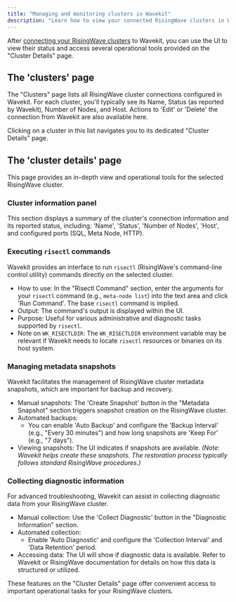 ```yaml
---
title: "Managing and monitoring clusters in Wavekit"
description: "Learn how to view your connected RisingWave clusters in Wavekit, access detailed information, and use its operational tools."
---
```


After [connecting your RisingWave clusters](connect-risingwave-clusters.md) to Wavekit, you can use the UI to view their status and access several operational tools provided on the "Cluster Details" page.

## The 'clusters' page

The "Clusters" page lists all RisingWave cluster connections configured in Wavekit. For each cluster, you'll typically see its Name, Status (as reported by Wavekit), Number of Nodes, and Host. Actions to 'Edit' or 'Delete' the connection from Wavekit are also available here.

Clicking on a cluster in this list navigates you to its dedicated "Cluster Details" page.

## The 'cluster details' page

This page provides an in-depth view and operational tools for the selected RisingWave cluster.

### Cluster information panel

This section displays a summary of the cluster's connection information and its reported status, including: 'Name', 'Status', 'Number of Nodes', 'Host', and configured ports (SQL, Meta Node, HTTP).

### Executing `risectl` commands

Wavekit provides an interface to run `risectl` (RisingWave's command-line control utility) commands directly on the selected cluster.

*   How to use: In the "Risectl Command" section, enter the arguments for your `risectl` command (e.g., `meta-node list`) into the text area and click 'Run Command'. The base `risectl` command is implied.
*   Output: The command's output is displayed within the UI.
*   Purpose: Useful for various administrative and diagnostic tasks supported by `risectl`.
*   Note on `WK_RISECTLDIR`: The `WK_RISECTLDIR` environment variable may be relevant if Wavekit needs to locate `risectl` resources or binaries on its host system.

### Managing metadata snapshots

Wavekit facilitates the management of RisingWave cluster metadata snapshots, which are important for backup and recovery.

*   Manual snapshots: The 'Create Snapshot' button in the "Metadata Snapshot" section triggers snapshot creation on the RisingWave cluster.
*   Automated backups:
    *   You can enable 'Auto Backup' and configure the 'Backup Interval' (e.g., "Every 30 minutes") and how long snapshots are 'Keep For' (e.g., "7 days").
*   Viewing snapshots: The UI indicates if snapshots are available.
    *(Note: Wavekit helps create these snapshots. The restoration process typically follows standard RisingWave procedures.)*

### Collecting diagnostic information

For advanced troubleshooting, Wavekit can assist in collecting diagnostic data from your RisingWave cluster.

*   Manual collection: Use the 'Collect Diagnostic' button in the "Diagnostic Information" section.
*   Automated collection:
    *   Enable 'Auto Diagnostic' and configure the 'Collection Interval' and 'Data Retention' period.
*   Accessing data: The UI will show if diagnostic data is available. Refer to Wavekit or RisingWave documentation for details on how this data is structured or utilized.

These features on the "Cluster Details" page offer convenient access to important operational tasks for your RisingWave clusters.
